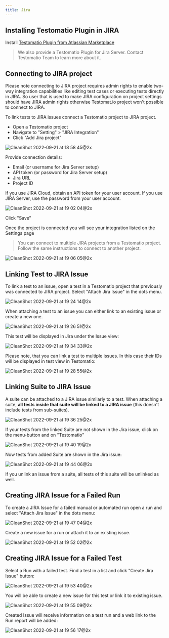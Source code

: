 ```yaml
---
title: Jira
---
```




## Installing Testomatio Plugin in JIRA

Install [Testomatio Plugin from Atlassian Marketplace](https://marketplace.atlassian.com/apps/1224120/testomatio?hosting=cloud&tab=overview)

> We also provide a Testomatio Plugin for Jira Server. Contact Testomatio Team to learn more about it.

## Connecting to JIRA project

<Aside>
Please note connecting to JIRA project requires admin rights to enable two-way integration capabilities like editing test cases or executing tests directly in JIRA. So user that is used to make JIRA configuration on project settings should have JIRA admin rights otherwise Testomat.io project won't possible to connect to JIRA.
</Aside>

To link tests to JIRA issues connect a Testomatio project to JIRA project.

* Open a Testomatio project
* Navigate to "Setting" > "JIRA Integration"
* Click "Add Jira project"

![CleanShot 2022-09-21 at 18 58 45@2x](./images/191553780-32626df6-72cf-459c-a3ef-9feb899c10a7.jpg)

Provide connection details:

* Email (or username for Jira Server setup)
* API token (or password for Jira Server setup)
* Jira URL
* Project ID

If you use JIRA Cloud, obtain an API token for your user account.
If you use JIRA Server, use the password from your user account.

![CleanShot 2022-09-21 at 19 02 04@2x](./images/191554363-292706f8-1ea4-47cb-8b4e-e88e6bbb0227.jpg)

Click "Save"

Once the project is connected you will see your integration listed on the Settings page

> You can connect to multiple JIRA projects from a Testomatio project. Follow the same instructions to connect to another project.

![CleanShot 2022-09-21 at 19 06 05@2x](./images/191555232-7c48a635-dbf5-49ff-8b7b-b87f323aec11.jpg)

## Linking Test to JIRA Issue

To link a test to an issue, open a test in a Testomatio project that previously was connected to JIRA project. Select "Attach Jira Issue" in the dots menu.

![CleanShot 2022-09-21 at 19 24 14@2x](./images/191559194-3e330a81-d98c-4f24-8978-e64632ae68ef.jpg)

When attaching a test to an issue you can either link to an existing issue or create a new one.

![CleanShot 2022-09-21 at 19 26 51@2x](./images/191559583-504e867b-185a-4672-94d9-53ae6813a514.jpg)

This test will be displayed in Jira under the Issue view:

![CleanShot 2022-09-21 at 19 34 33@2x](./images/191561367-9e4be6fc-2f06-414d-a590-5ae85ee2d26b.jpg)

Please note, that you can link a test to multiple issues. In this case their IDs will be displayed in test view in Testomatio:

![CleanShot 2022-09-21 at 19 28 55@2x](./images/191560321-46482505-4509-454a-a633-a7be87816520.jpg)

## Linking Suite to JIRA Issue

A suite can be attached to a JIRA issue similarly to a test. When attaching a suite, **all tests inside that suite will be linked to a JIRA issue** (this doesn't include tests from sub-suites). 

![CleanShot 2022-09-21 at 19 36 25@2x](./images/191562188-4192ca13-e0ca-429b-815b-b0ffd680ec57.jpg)

If your tests from the linked Suite are not shown in the Jira issue, click on the menu-button and on "Testomatio"

![CleanShot 2022-09-21 at 19 40 19@2x](./images/191562634-894acdb6-9316-4427-9185-e0bd34e3aa83.jpg)

Now tests from added Suite are shown in the Jira issue:

![CleanShot 2022-09-21 at 19 44 06@2x](./images/191563321-14208936-0c61-4886-882a-7b7db081e9fb.jpg)

If you unlink an issue from a suite, all tests of this suite will be unlinked as well.

## Creating JIRA Issue for a Failed Run

To create a JIRA Issue for a failed manual or automated run open a run and select "Attach Jira Issue" in the dots menu: 

![CleanShot 2022-09-21 at 19 47 04@2x](./images/191564154-6c2e4552-3631-4cbe-8590-6ac1185125e9.jpg)

Create a new issue for a run or attach it to an existing issue.

![CleanShot 2022-09-21 at 19 52 02@2x](./images/191564967-ca138d17-9ddd-4b82-bd37-7f9e6a9cc7d8.jpg)

## Creating JIRA Issue for a Failed Test

Select a Run with a failed test. Find a test in a list and click "Create Jira Issue" button:

![CleanShot 2022-09-21 at 19 53 40@2x](./images/191565430-fb506f7a-7f7f-4fa1-8e74-0ba787be5cc8.jpg)

You will be able to create a new issue for this test or link it to existing issue.

![CleanShot 2022-09-21 at 19 55 09@2x](./images/191565572-b502c38c-8c0e-498c-8bad-d6a1211834fd.jpg)

Created Issue will receive information on a test run and a web link to the Run report will be added:

![CleanShot 2022-09-21 at 19 56 17@2x](./images/191565828-ab6b827b-cfea-41bf-9b8b-31656ea84101.jpg)

